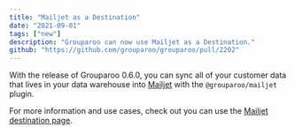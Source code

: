 ```yaml
---
title: "Mailjet as a Destination"
date: "2021-09-01"
tags: ["new"]
description: "Grouparoo can now use Mailjet as a Destination."
github: "https://github.com/grouparoo/grouparoo/pull/2202"
---
```


With the release of Grouparoo 0.6.0, you can sync all of your customer data that lives
in your data warehouse into [Mailjet](https://www.mailjet.com/) with the `@grouparoo/mailjet` plugin.

For more information and use cases, check out you can use the
[Mailjet destination page](/integrations/destinations/mailjet).
